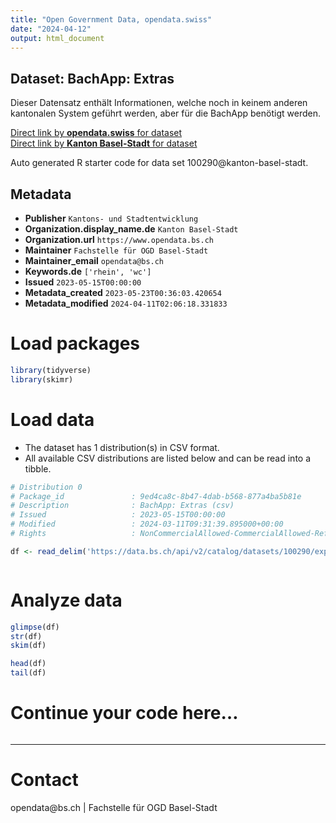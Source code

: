 ```yaml
---
title: "Open Government Data, opendata.swiss"
date: "2024-04-12"
output: html_document
---
```


## Dataset: BachApp: Extras

Dieser Datensatz enthält Informationen, welche noch in keinem anderen kantonalen System geführt werden, aber für die BachApp benötigt werden. 

[Direct link by **opendata.swiss** for dataset](https://opendata.swiss/de/dataset/bachapp-extras)<br>
[Direct link by **Kanton Basel-Stadt** for dataset](https://data.bs.ch/explore/dataset/100290/)

Auto generated R starter code for data set 100290@kanton-basel-stadt.

## Metadata

- **Publisher** `Kantons- und Stadtentwicklung`
- **Organization.display_name.de** `Kanton Basel-Stadt`
- **Organization.url** `https://www.opendata.bs.ch`
- **Maintainer** `Fachstelle für OGD Basel-Stadt`
- **Maintainer_email** `opendata@bs.ch`
- **Keywords.de** `['rhein', 'wc']`
- **Issued** `2023-05-15T00:00:00`
- **Metadata_created** `2023-05-23T00:36:03.420654`
- **Metadata_modified** `2024-04-11T02:06:18.331833`


# Load packages

```r

library(tidyverse)
library(skimr)

```

# Load data

-   The dataset has 1 distribution(s) in CSV format.
-   All available CSV distributions are listed below and can be read into a tibble.

```r

# Distribution 0
# Package_id               : 9ed4ca8c-8b47-4dab-b568-877a4ba5b81e
# Description              : BachApp: Extras (csv)
# Issued                   : 2023-05-15T00:00:00
# Modified                 : 2024-03-11T09:31:39.895000+00:00
# Rights                   : NonCommercialAllowed-CommercialAllowed-ReferenceRequired

df <- read_delim('https://data.bs.ch/api/v2/catalog/datasets/100290/exports/csv')



```

# Analyze data

```r

glimpse(df)
str(df)
skim(df)

head(df)
tail(df)

```

# Continue your code here...

```r

```

------------------------------------------------------------------------

# Contact

opendata@bs.ch | Fachstelle für OGD Basel-Stadt

